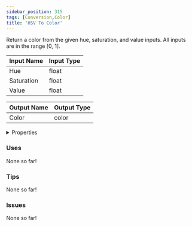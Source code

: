 ```yaml
---
sidebar_position: 315
tags: [Conversion,Color]
title: 'HSV To Color'
---
```


Return a color from the given hue, saturation, and value inputs. All inputs are in the range [0, 1].



<DocusaurusSvg />

| Input Name | Input Type |
|-----------|-----------|
| Hue | float |
| Saturation | float |
| Value | float |

| Output Name | Output Type |
|-----------|-----------|
| Color | color |


<details>
  <summary>Properties</summary>
  <div>
    <div>
    <table>
      <thead>
        <tr>
          <th>Is beta required?</th>
          <th>No</th>
        </tr>
        <tr>
          <th>Is this chip a trolling risk?</th>
          <th>No</th>
        </tr>
        <tr>
          <th>Is this chip a role assignment risk?</th>
          <th>No</th>
        </tr>
        <tr>
          <th>Chip UUID</th>
          <th>2e8d2d58-a73d-407a-9892-6cac4cb9ce9a</th>
        </tr>
        <tr>
          <th>Room availability</th>
          <th>Available everywhere</th>
        </tr>
      </thead>
    </table>
    </div>
  </div>
</details>

### Uses

None so far!

### Tips

None so far!

### Issues

None so far!